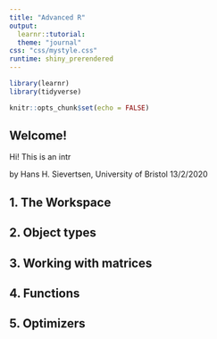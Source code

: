 ```yaml
---
title: "Advanced R"
output: 
  learnr::tutorial:
  theme: "journal"
css: "css/mystyle.css"
runtime: shiny_prerendered
---
```


```r
library(learnr)
library(tidyverse)

knitr::opts_chunk$set(echo = FALSE)
```





## Welcome!

Hi! This is an intr



by  Hans H. Sievertsen, University of Bristol 13/2/2020





## 1. The Workspace

## 2. Object types

## 3. Working with matrices

## 4. Functions

## 5. Optimizers



